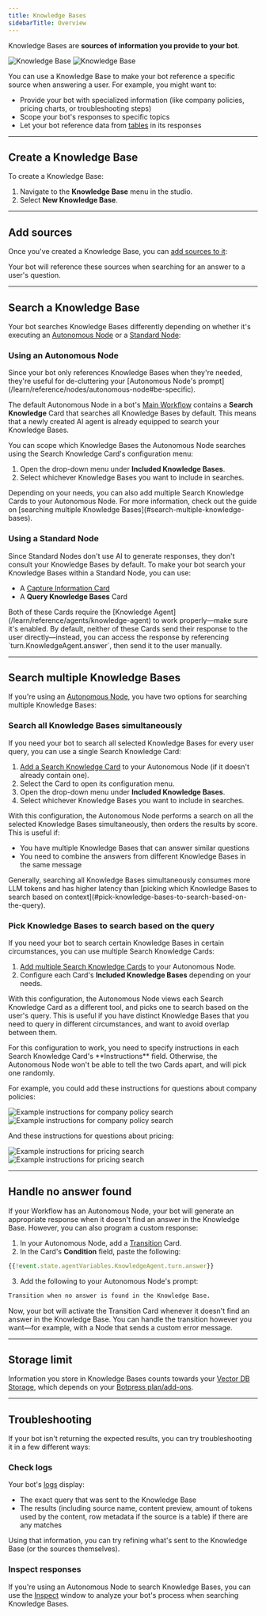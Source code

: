 ```yaml
---
title: Knowledge Bases
sidebarTitle: Overview
---
```


<Icon icon="book-open"/> Knowledge Bases are **sources of information you provide to your bot**.

<Frame>
  <img
    alt="Knowledge Base"
    className="block dark:hidden"
    src="./assets/knowledge-base.png"
  />
  <img
    alt="Knowledge Base"
    className="hidden dark:block"
    src="./assets/knowledge-base-dark.png"
  />
</Frame>

You can use a Knowledge Base to make your bot reference a specific source when answering a user. For example, you might want to:

- Provide your bot with specialized information (like company policies, pricing charts, or troubleshooting steps)
- Scope your bot's responses to specific topics
- Let your bot reference data from [tables](/learn/reference/tables) in its responses

---

## Create a Knowledge Base

To create a Knowledge Base:

1. Navigate to the <Icon icon="book-open"/> **Knowledge Base** menu in the studio.
2. Select **New Knowledge Base**.

---

## Add sources

Once you've created a Knowledge Base, you can [add sources to it](/learn/reference/knowledge-base/add-sources):

<CardGroup cols={3}>
  <Card
    title="Websites"
    icon="app-window"
    href="/learn/reference/knowledge-base/add-sources#websites"
    horizontal
  />
  <Card
    title="Documents"
    icon="file-text"
    href="/learn/reference/knowledge-base/add-sources#documents"
    horizontal
  />
  <Card
    title="Tables"
    icon="table"
    href="/learn/reference/knowledge-base/add-sources#tables"
    horizontal
  />
  <Card
    title="Search the web"
    icon="search"
    href="/learn/reference/knowledge-base/add-sources#search-the-web"
    horizontal
  />
  <Card
    title="Rich text"
    icon="type"
    href="/learn/reference/knowledge-base/add-sources#rich-text"
    horizontal
  />
  <Card
    title="Integrations"
    icon="boxes"
    href="/learn/reference/knowledge-base/add-sources#sources-from-integrations"
    horizontal
  />
</CardGroup>

Your bot will reference these sources when searching for an answer to a user's question.

---

## Search a Knowledge Base

Your bot searches Knowledge Bases differently depending on whether it's executing an [Autonomous Node](/learn/reference/nodes/autonomous-node) or a [Standard Node](/learn/reference/nodes/introduction#standard-nodes):

### Using an Autonomous Node

<Tip>
  Since your bot only references Knowledge Bases when they're needed, they're useful for de-cluttering your [Autonomous Node's prompt](/learn/reference/nodes/autonomous-node#be-specific).
</Tip>

The default Autonomous Node in a bot's [Main Workflow](/learn/reference/workflows) contains a **Search Knowledge** Card that searches all Knowledge Bases by default. This means that a newly created AI agent is already equipped to search your Knowledge Bases.

You can scope which Knowledge Bases the Autonomous Node searches using the Search Knowledge Card's configuration menu:

1. Open the drop-down menu under **Included Knowledge Bases**.
2. Select whichever Knowledge Bases you want to include in searches.

<Note>
Depending on your needs, you can also add multiple Search Knowledge Cards to your Autonomous Node. For more information, check out the guide on [searching multiple Knowledge Bases](#search-multiple-knowledge-bases).
</Note>

### Using a Standard Node

Since Standard Nodes don't use AI to generate responses, they don't consult your Knowledge Bases by default. To make your bot search your Knowledge Bases within a Standard Node, you can use:

- A [Capture Information Card](/learn/reference/cards/capture-information#raw-input)
- A **Query Knowledge Bases** Card

<Warning>
  Both of these Cards require the [Knowledge Agent](/learn/reference/agents/knowledge-agent) to work properly—make sure it's enabled.
</Warning>

<Note>
  By default, neither of these Cards send their response to the user directly—instead, you can access the response by referencing `turn.KnowledgeAgent.answer`, then send it to the user manually.
</Note>

---

## Search multiple Knowledge Bases

If you're using an [Autonomous Node](/learn/reference/nodes/autonomous-node), you have two options for searching multiple Knowledge Bases:

### Search all Knowledge Bases simultaneously

If you need your bot to search all selected Knowledge Bases for every user query, you can use a single Search Knowledge Card:

1. [Add a Search Knowledge Card](/learn/reference/cards/introduction#add-a-card) to your Autonomous Node (if it doesn't already contain one).
2. Select the Card to open its configuration menu.
2. Open the drop-down menu under **Included Knowledge Bases**.
3. Select whichever Knowledge Bases you want to include in searches.

With this configuration, the Autonomous Node performs a search on all the selected Knowledge Bases simultaneously, then orders the results by score. This is useful if:

- You have multiple Knowledge Bases that can answer similar questions
- You need to combine the answers from different Knowledge Bases in the same message

<Warning>
  Generally, searching all Knowledge Bases simultaneously consumes more LLM tokens and has higher latency than  [picking which Knowledge Bases to search based on context](#pick-knowledge-bases-to-search-based-on-the-query).
</Warning>

### Pick Knowledge Bases to search based on the query

If you need your bot to search certain Knowledge Bases in certain circumstances, you can use multiple Search Knowledge Cards:

1. [Add multiple Search Knowledge Cards](/learn/reference/cards/introduction#add-a-card) to your Autonomous Node.
2. Configure each Card's **Included Knowledge Bases** depending on your needs.

With this configuration, the Autonomous Node views each Search Knowledge Card as a different tool, and picks one to search based on the user's query. This is useful if you have distinct Knowledge Bases that you need to query in different circumstances, and want to avoid overlap between them.

<Warning>
  For this configuration to work, you need to specify instructions in each Search Knowledge Card's **Instructions** field. Otherwise, the Autonomous Node won't be able to tell the two Cards apart, and will pick one randomly.

  For example, you could add these instructions for questions about company policies:

  <Frame>
    <img
      alt="Example instructions for company policy search"
      className="block dark:hidden"
      src="./assets/example-instructions-policy.png"
    />
    <img
      alt="Example instructions for company policy search"
      className="hidden dark:block"
      src="./assets/example-instructions-policy-dark.png"
    />
  </Frame>

  And these instructions for questions about pricing:

  <Frame>
    <img
      alt="Example instructions for pricing search"
      className="block dark:hidden"
      src="./assets/example-instructions-pricing.png"
    />
    <img
      alt="Example instructions for pricing search"
      className="hidden dark:block"
      src="./assets/example-instructions-pricing-dark.png"
    />
  </Frame>

</Warning>

---

## Handle no answer found

If your Workflow has an Autonomous Node, your bot will generate an appropriate response when it doesn't find an answer in the Knowledge Base. However, you can also program a custom response:

1. In your Autonomous Node, add a [Transition](/learn/reference/cards/flow-logic#transition) Card.
2. In the Card's **Condition** field, paste the following:

```javascript
{{!event.state.agentVariables.KnowledgeAgent.turn.answer}}
```
3. Add the following to your Autonomous Node's prompt:

```markdown
Transition when no answer is found in the Knowledge Base.
```

Now, your bot will activate the Transition Card whenever it doesn't find an answer in the Knowledge Base. You can handle the transition however you want—for example, with a Node that sends a custom error message.

---

## Storage limit

Information you store in Knowledge Bases counts towards your [Vector DB Storage](/learn/get-started/dashboard/workspace/usage#vector-db-storage), which depends on your [Botpress plan/add-ons](https://botpress.com/pricing).

---

## Troubleshooting

If your bot isn't returning the expected results, you can try troubleshooting it in a few different ways:

### Check logs

Your bot's [logs](/learn/reference/debugger-logs-json#logs) display:

- The exact query that was sent to the Knowledge Base
- The results (including source name, content preview, amount of tokens used by the content, row metadata if the source is a table) if there are any matches

Using that information, you can try refining what's sent to the Knowledge Base (or the sources themselves).

### Inspect responses

If you're using an Autonomous Node to search Knowledge Bases, you can use the [Inspect](/learn/reference/nodes/autonomous-node#check-the-inspect-window) window to analyze your bot's process when searching Knowledge Bases.
